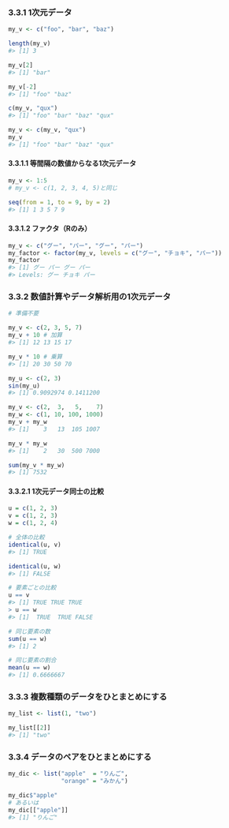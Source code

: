 ### 3.3.1 1次元データ

```r
my_v <- c("foo", "bar", "baz")
```

```r
length(my_v)
#> [1] 3
```

```r
my_v[2]
#> [1] "bar"
```

```r
my_v[-2]
#> [1] "foo" "baz"
```

```r
c(my_v, "qux")
#> [1] "foo" "bar" "baz" "qux"
```

```r
my_v <- c(my_v, "qux")
my_v
#> [1] "foo" "bar" "baz" "qux"
```

#### 3.3.1.1 等間隔の数値からなる1次元データ

```r
my_v <- 1:5
# my_v <- c(1, 2, 3, 4, 5)と同じ
```

```r
seq(from = 1, to = 9, by = 2)
#> [1] 1 3 5 7 9
```

#### 3.3.1.2 ファクタ（Rのみ）

```r
my_v <- c("グー", "パー", "グー", "パー")
my_factor <- factor(my_v, levels = c("グー", "チョキ", "パー"))
my_factor
#> [1] グー パー グー パー
#> Levels: グー チョキ パー
```

### 3.3.2 数値計算やデータ解析用の1次元データ

```r
# 準備不要
```

```r
my_v <- c(2, 3, 5, 7)
my_v + 10 # 加算
#> [1] 12 13 15 17

my_v * 10 # 乗算
#> [1] 20 30 50 70
```

```r
my_u <- c(2, 3)
sin(my_u)
#> [1] 0.9092974 0.1411200
```

```r
my_v <- c(2,  3,   5,    7)
my_w <- c(1, 10, 100, 1000)
my_v + my_w
#> [1]    3   13  105 1007

my_v * my_w
#> [1]    2   30  500 7000
```

```r
sum(my_v * my_w)
#> [1] 7532
```

#### 3.3.2.1 1次元データ同士の比較

```r
u = c(1, 2, 3)
v = c(1, 2, 3)
w = c(1, 2, 4)

# 全体の比較
identical(u, v)
#> [1] TRUE

identical(u, w)
#> [1] FALSE

# 要素ごとの比較
u == v
#> [1] TRUE TRUE TRUE
> u == w
#> [1]  TRUE  TRUE FALSE
```

```r
# 同じ要素の数
sum(u == w)
#> [1] 2

# 同じ要素の割合
mean(u == w)
#> [1] 0.6666667
```

### 3.3.3 複数種類のデータをひとまとめにする

```r
my_list <- list(1, "two")
```

```r
my_list[[2]]
#> [1] "two"
```

### 3.3.4 データのペアをひとまとめにする

```r
my_dic <- list("apple"  = "りんご",
               "orange" = "みかん")
```

```r
my_dic$"apple"
# あるいは
my_dic[["apple"]]
#> [1] "りんご"
```

